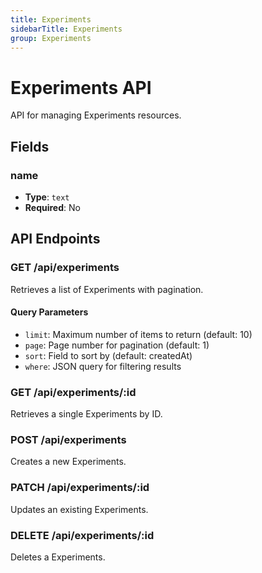 ```yaml
---
title: Experiments
sidebarTitle: Experiments
group: Experiments
---
```


# Experiments API

API for managing Experiments resources.

## Fields

### name

- **Type**: `text`
- **Required**: No

## API Endpoints

### GET /api/experiments

Retrieves a list of Experiments with pagination.

#### Query Parameters

- `limit`: Maximum number of items to return (default: 10)
- `page`: Page number for pagination (default: 1)
- `sort`: Field to sort by (default: createdAt)
- `where`: JSON query for filtering results

### GET /api/experiments/:id

Retrieves a single Experiments by ID.

### POST /api/experiments

Creates a new Experiments.

### PATCH /api/experiments/:id

Updates an existing Experiments.

### DELETE /api/experiments/:id

Deletes a Experiments.
